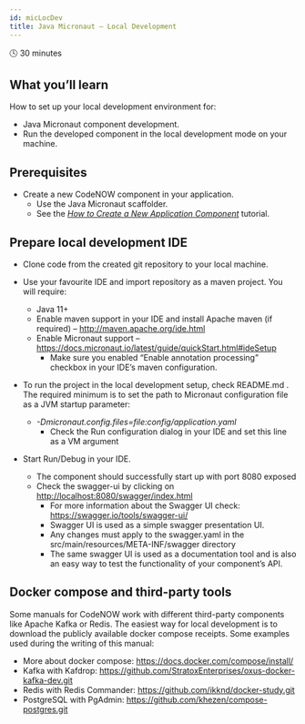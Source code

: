 ```yaml
---
id: micLocDev
title: Java Micronaut – Local Development
---
```


🕓 30 minutes 

## What you’ll learn

How to set up your local development environment for:

- Java Micronaut component development. 
- Run the developed component in the local development mode on your machine.

## Prerequisites

- Create a new CodeNOW component in your application.
  - Use the Java Micronaut scaffolder.
  - See the *[How to Create a New Application Component](https://www.codenow.com/docs/administration-manuals/create-new-component/)* tutorial.

## Prepare local development IDE

- Clone code from the created git repository to your local machine.
- Use your favourite IDE and import repository as a maven project. You will require:
  - Java 11+
  - Enable maven support in your IDE and install Apache maven (if required) – http://maven.apache.org/ide.html 
  - Enable Micronaut support – https://docs.micronaut.io/latest/guide/quickStart.html#ideSetup
    - Make sure you enabled “Enable annotation processing” checkbox in your IDE’s maven configuration.


- To run the project in the local development setup, check README.md . The required minimum is to set the path to Micronaut configuration file as a JVM startup parameter:
  - _-Dmicronaut.config.files=file:config/application.yaml_
    - Check the Run configuration dialog in your IDE and set this line as a VM argument


- Start Run/Debug in your IDE.
    - The component should successfully start up with port 8080 exposed
    - Check the swagger-ui by clicking on [http://localhost:8080/swagger/index.html](http://localhost:8080/swagger/index.html)
      - For more information about the Swagger UI check: https://swagger.io/tools/swagger-ui/
      - Swagger UI is used as a simple swagger presentation UI.
      - Any changes must apply to the swagger.yaml in the src/main/resources/META-INF/swagger directory
      - The same swagger UI is used as a documentation tool and is also an easy way to test the functionality of your component’s API.

## Docker compose and third-party tools

Some manuals for CodeNOW work with different third-party components like Apache Kafka or Redis. The easiest way for local development is to download the publicly available docker compose receipts. Some examples used during the writing of this manual:

- More about docker compose: https://docs.docker.com/compose/install/
- Kafka with Kafdrop: https://github.com/StratoxEnterprises/oxus-docker-kafka-dev.git
- Redis with Redis Commander: https://github.com/ikknd/docker-study.git
- PostgreSQL with PgAdmin: https://github.com/khezen/compose-postgres.git
